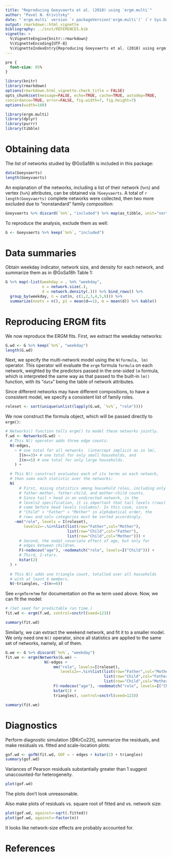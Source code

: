 ```yaml
---
title: "Reproducing Goeyvaerts et al. (2018) using `ergm.multi`"
author: "Pavel N. Krivitsky"
date: "`ergm.multi` version `r packageVersion('ergm.multi')` (`r Sys.Date()`)"
output: rmarkdown::html_vignette
bibliography: ../inst/REFERENCES.bib
vignette: >
  %\VignetteEngine{knitr::rmarkdown}
  %\VignetteEncoding{UTF-8}
  %\VignetteIndexEntry{Reproducing Goeyvaerts et al. (2018) using ergm.multi}
---
```


```css
pre {
  font-size: 85%
}
```

```r
library(knitr)
library(rmarkdown)
options(rmarkdown.html_vignette.check_title = FALSE)
opts_chunk$set(message=FALSE, echo=TRUE, cache=TRUE, autodep=TRUE,
concordance=TRUE, error=FALSE, fig.width=7, fig.height=7)
options(width=160)
```

```r
library(ergm.multi)
library(dplyr)
library(purrr)
library(tibble)
```

# Obtaining data

The list of networks studied by @GoSa18h is included in this package:
```r
data(Goeyvaerts)
length(Goeyvaerts)
```
An explanation of the networks, including a list of their
network (`%n%`) and vertex (`%v%`) attributes, can be obtained via `?Goeyvaerts`.
A total of `r length(Goeyvaerts)` complete networks were collected, then two more excluded due to "nonstandard" family composition:
```r
Goeyvaerts %>% discard(`%n%`, "included") %>% map(as_tibble, unit="vertices")
```

To reproduce the analysis, exclude them as well:
```r
G <- Goeyvaerts %>% keep(`%n%`, "included")
```

# Data summaries

Obtain weekday indicator, network size, and density for each network, and summarize them as in @GoSa18h Table 1:
```r
G %>% map(~list(weekday = . %n% "weekday",
                n = network.size(.),
                d = network.density(.))) %>% bind_rows() %>%
  group_by(weekday, n = cut(n, c(1,2,3,4,5,9))) %>%
  summarize(nnets = n(), p1 = mean(d==1), m = mean(d)) %>% kable()
```

# Reproducing ERGM fits

We now reproduce the ERGM fits. First, we extract the weekday networks:
```r
G.wd <- G %>% keep(`%n%`, "weekday")
length(G.wd)
```

Next, we specify the multi-network model using the `N(formula, lm)` operator. This operator will evaluate the `ergm` formula `formula` on each network, weighted by the predictors passed in the one-sided `lm` formula, which is interpreted the same way as that passed to the built-in `lm()` function, with its "`data`" being the table of network attributes.

Since different networks may have different compositions, to have a consistent model, we specify a consistent list of family roles.
```r
roleset <- sort(unique(unlist(lapply(G.wd, `%v%`, "role"))))
```

We now construct the formula object, which will be passed directly to `ergm()`:
```r
# Networks() function tells ergm() to model these networks jointly.
f.wd <- Networks(G.wd) ~
  # This N() operator adds three edge counts:
  N(~edges,
    ~ # one total for all networks  (intercept implicit as in lm),
      I(n<=3)+ # one total for only small households, and
      I(n>=5) # one total for only large households.
    ) +

  # This N() construct evaluates each of its terms on each network,
  # then sums each statistic over the networks:
  N(
      # First, mixing statistics among household roles, including only
      # father-mother, father-child, and mother-child counts.
      # Since tail < head in an undirected network, in the
      # levels2 specification, it is important that tail levels (rows)
      # come before head levels (columns). In this case, since
      # "Child" < "Father" < "Mother" in alphabetical order, the
      # row= and col= categories must be sorted accordingly.
    ~mm("role", levels = I(roleset),
        levels2=~.%in%list(list(row="Father",col="Mother"),
                           list(row="Child",col="Father"),
                           list(row="Child",col="Mother"))) +
      # Second, the nodal covariate effect of age, but only for
      # edges between children.
      F(~nodecov("age"), ~nodematch("role", levels=I("Child"))) +
      # Third, 2-stars.
      kstar(2)
  ) +
  
  # This N() adds one triangle count, totalled over all households
  # with at least 6 members.
  N(~triangles, ~I(n>=6))
```
See `ergmTerm?mm` for documentation on the `mm` term used above.
Now, we can fit the model:
```r
# (Set seed for predictable run time.)
fit.wd <- ergm(f.wd, control=snctrl(seed=123))
```
```r
summary(fit.wd)
```


Similarly, we can extract the weekend network, and fit it to a smaller model. We only need one `N()` operator, since all statistics are applied to the same set
of networks, namely, all of them.
```r
G.we <- G %>% discard(`%n%`, "weekday")
fit.we <- ergm(Networks(G.we) ~
                 N(~edges +
                     mm("role", levels=I(roleset),
                        levels2=~.%in%list(list(row="Father",col="Mother"),
                                           list(row="Child",col="Father"),
                                           list(row="Child",col="Mother"))) +
                     F(~nodecov("age"), ~nodematch("role", levels=I("Child"))) +
                     kstar(2) +
                     triangles), control=snctrl(seed=123))
```
```r
summary(fit.we)
```

# Diagnostics

Perform diagnostic simulation [@KrCo22t], summarize the residuals, and make residuals vs. fitted and scale-location plots:
```r
gof.wd <- gofN(fit.wd, GOF = ~ edges + kstar(2) + triangles)
summary(gof.wd)
```

Variances of Pearson residuals substantially greater than 1 suggest unaccounted-for heterogeneity.

```r
plot(gof.wd)
```

The plots don't look unreasonable.


Also make plots of residuals vs. square root of fitted and vs. network size:
```r
plot(gof.wd, against=~sqrt(.fitted))
plot(gof.wd, against=~factor(n))
```

It looks like network-size effects are probably accounted for.

# References
